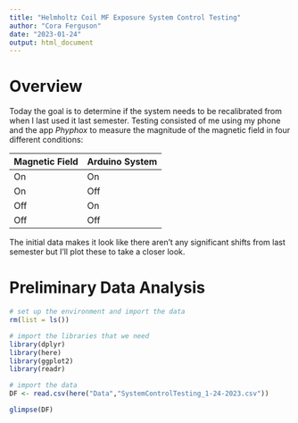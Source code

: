 ```yaml
---
title: "Helmholtz Coil MF Exposure System Control Testing"
author: "Cora Ferguson"
date: "2023-01-24"
output: html_document
---
```


# Overview
Today the goal is to determine if the system needs to be recalibrated from when I last used it last semester.  Testing consisted of me using my phone and the app *Phyphox* to measure the magnitude of the magnetic field in four different conditions:

Magnetic Field | Arduino System
--------------- | ---------------
On | On
On | Off
Off |On
Off | Off

The initial data makes it look like there aren't any significant shifts from last semester but I'll plot these to take a closer look. 

# Preliminary Data Analysis
```r
# set up the environment and import the data
rm(list = ls())

# import the libraries that we need
library(dplyr)
library(here)
library(ggplot2)
library(readr)
```

```r
# import the data
DF <- read.csv(here("Data","SystemControlTesting_1-24-2023.csv"))

glimpse(DF)
```


